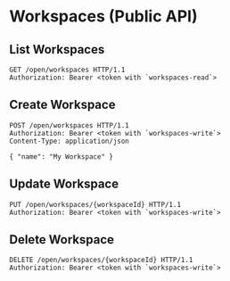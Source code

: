 # Workspaces (Public API)

## List Workspaces

```http
GET /open/workspaces HTTP/1.1
Authorization: Bearer <token with `workspaces-read`>
```

## Create Workspace

```http
POST /open/workspaces HTTP/1.1
Authorization: Bearer <token with `workspaces-write`>
Content-Type: application/json

{ "name": "My Workspace" }
```

## Update Workspace

```http
PUT /open/workspaces/{workspaceId} HTTP/1.1
Authorization: Bearer <token with `workspaces-write`>
```

## Delete Workspace

```http
DELETE /open/workspaces/{workspaceId} HTTP/1.1
Authorization: Bearer <token with `workspaces-write`>
```